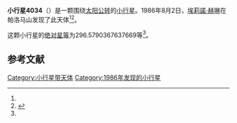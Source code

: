 {{Infobox planet
| bgcolour = #FFFFC0
| name = 4034 Vishnu
| symbol = 
| image = 
| caption = 
| discovery = yes
| discovery_ref = 
| discoverer = [[埃莉諾·赫琳|埃莉諾·赫琳]]
| discovery_site = [[帕洛马山|帕洛马山]] 
| discovered = 1986年8月2日
| designations = yes
| mp_name = 
| named_after = 
| alt_names = 
| mp_category = [[阿波罗型小行星|阿波罗型小行星]]
| orbit_ref = <ref name="a">[http://ssd.jpl.nasa.gov/sbdb.cgi?sstr=4034 4034 Vishnu] {{Wayback|url=http://ssd.jpl.nasa.gov/sbdb.cgi?sstr=4034 |date=20201124003659 }}，小行星數據庫瀏覽器（JPL Small-Body Database Browser）－[[美国国家航空航天局|美国国家航空航天局]]喷气推进实验室</ref>
| epoch = 2456400.5 (2013年4月18日更新)
| aphelion = {{convert|1.530106816522142|AU|km|3|abbr=on|lk=out}}
| perihelion = {{convert|.5890488816513935|AU|km|3|abbr=on}}
| semimajor = {{convert|1.059577849086768|AU|km|3|abbr=on}}
| eccentricity = 0.444072106
| period = 398.3801885 [[日|日]]<br />1.09[[儒略年|儒略年]]
| avg_speed = 
| inclination = 11.16849131923126
| asc_node = 157.9822962730357
| mean_anomaly = 
| arg_peri = 296.5790367637669
| satellites = 
| physical_characteristics = yes
| dimensions = 
| mass = 
| density = 
| surface_grav = 
| escape_velocity = 
| sidereal_day = 
| axial_tilt = 
| pole_ecliptic_lat = 
| pole_ecliptic_lon = 
| albedo = 
| temperatures= 
| temp_name1 = 
| mean_temp_1 = 
| max_temp_1 = 
| temp_name2 = 
| max_temp_2 = 
| spectral_type = 
| abs_magnitude = 296.5790367637669
}}

'''小行星4034'''（{{lang-en|4034 Vishnu}}）是一颗围绕[[太阳|太阳]][[公转|公转]]的[[小行星|小行星]]。1986年8月2日，[[埃莉諾·赫琳|埃莉諾·赫琳]]在帕洛马山发现了此天体<ref name="a" /><ref>{{cite news|title=小行星列表|url=http://cfa-www.harvard.edu/iau/lists/NumberedMPs.txt|accessdate=2013-07-08|newspaper=哈佛大学|archive-date=2008-05-17|archive-url=https://web.archive.org/web/20080517010638/http://cfa-www.harvard.edu/iau/lists/NumberedMPs.txt|dead-url=no}}</ref>。

这颗小行星的[[绝对星等|绝对星等]]为296.5790367637669等<ref name="a" />。

==参考文献==
{{reflist}}
{{Minor Planet Number|[[小行星4033|小行星4033]]|[[小行星4035|小行星4035]]}}

{{小天体}}

[[Category:小行星带天体|Category:小行星带天体]]
[[Category:1986年发现的小行星|Category:1986年发现的小行星]]

{{asteroid-stub}}